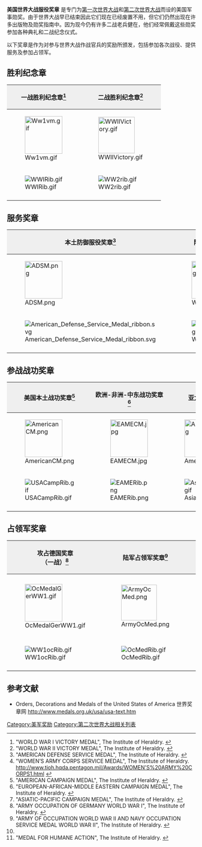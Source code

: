 '''美国世界大战服役奖章''' 是专门为[[第一次世界大战|第一次世界大战]]和[[第二次世界大战|第二次世界大战]]而设的美国军事勋奖。由于世界大战早已结束因此它们现在已经废置不用，但它们仍然出现在许多出版物及勋奖指南中。因为现今仍有许多二战老兵健在，他们经常佩戴这些勋奖参加各种典礼和二战纪念仪式。

以下奖章是作为对参与世界大战作战官兵的奖励所颁发，包括参加各次战役、提供服务及参加占领军。

==胜利纪念章==
{| align="center" border="1"  cellpadding="1" 
! style="background:#efefef;" | 一战胜利纪念章<ref>"WORLD WAR I VICTORY MEDAL", The Institute of Heraldry. {{cite web |url=http://www.tioh.hqda.pentagon.mil/Awards/WWI%20VICTORY%20MEDAL1.html |title=存档副本 |accessdate=2007-10-07 |deadurl=yes |archiveurl=https://web.archive.org/web/20071026013228/http://www.tioh.hqda.pentagon.mil/Awards/WWI%20VICTORY%20MEDAL1.html |archivedate=2007-10-26 }}</ref>
! style="background:#efefef;" | 二战胜利纪念章<ref>"WORLD WAR II VICTORY MEDAL", The Institute of Heraldry. {{cite web |url=http://www.tioh.hqda.pentagon.mil/Awards/WORLD%20WAR%20II%20VICTORY%20MEDAL1.html |title=存档副本 |accessdate=2009-06-04  |deadurl=yes |archiveurl=https://web.archive.org/web/20090909184338/http://www.tioh.hqda.pentagon.mil/Awards/WORLD%20WAR%20II%20VICTORY%20MEDAL1.html |archivedate=2009-09-09 }}</ref>
|-
|[[File:Ww1vm.gif|100px]]
|[[File:WWIIVictory.gif|97px]]
|-
|[[File:WWIRib.gif|center]]
|[[File:WW2rib.gif|center]]
|-
|}

==服务奖章==
{| align="center" border="1"  cellpadding="1" 
! style="background:#efefef;" | 本土防御服役奖章<ref>"AMERICAN DEFENSE SERVICE MEDAL", The Institute of Heraldry. {{cite web |url=http://www.tioh.hqda.pentagon.mil/Awards/AMERICAN_DEFENSE_SVC_MEDAL.html |title=存档副本 |accessdate=2007-10-07 |deadurl=yes |archiveurl=https://web.archive.org/web/20071018031206/http://www.tioh.hqda.pentagon.mil/Awards/AMERICAN_DEFENSE_SVC_MEDAL.html |archivedate=2007-10-18 }}</ref>
! style="background:#efefef;" | 陆军妇女队奖章<ref>"WOMEN’S ARMY CORPS SERVICE MEDAL", The Institute of Heraldry. http://www.tioh.hqda.pentagon.mil/Awards/WOMEN'S%20ARMY%20CORPS1.html {{Wayback|url=http://www.tioh.hqda.pentagon.mil/Awards/WOMEN%27S%20ARMY%20CORPS1.html |date=20071028175341 }}</ref>
|-
|[[File:ADSM.png|100px]]
|[[File:Wacorp.jpg|100px]]
|-
|[[File:American_Defense_Service_Medal_ribbon.svg|center]]
|[[File:WomenSerRib.gif|center]]
|-
|}

==参战战功奖章==
{| align="center" border="1"  cellpadding="1" 
! style="background:#efefef;" | 美国本土战功奖章<ref>"AMERICAN CAMPAIGN MEDAL", The Institute of Heraldry. {{cite web |url=http://www.tioh.hqda.pentagon.mil/Awards/AmericanCampaignMedal.htm |title=存档副本 |accessdate=2007-10-07 |deadurl=yes |archiveurl=https://web.archive.org/web/20071026012911/http://www.tioh.hqda.pentagon.mil/Awards/AmericanCampaignMedal.htm |archivedate=2007-10-26 }}</ref>
! style="background:#efefef;" | 欧洲-非洲-中东战功奖章<ref>"EUROPEAN-AFRICAN-MIDDLE EASTERN CAMPAIGN MEDAL", The Institute of Heraldry. {{cite web |url=http://www.tioh.hqda.pentagon.mil/Awards/EUROPEAN-AFRICAN-MID%20EAST1.html |title=存档副本 |accessdate=2007-10-07 |deadurl=yes |archiveurl=https://web.archive.org/web/20071028123715/http://www.tioh.hqda.pentagon.mil/Awards/EUROPEAN-AFRICAN-MID%20EAST1.html |archivedate=2007-10-28 }}</ref>
! style="background:#efefef;" | 亚太战功奖章<ref>"ASIATIC-PACIFIC CAMPAIGN MEDAL", The Institute of Heraldry. {{cite web |url=http://www.tioh.hqda.pentagon.mil/Awards/ASIATIC-PACIFIC1.html |title=存档副本 |accessdate=2007-10-07 |deadurl=yes |archiveurl=https://web.archive.org/web/20071016030332/http://www.tioh.hqda.pentagon.mil/Awards/ASIATIC-PACIFIC1.html |archivedate=2007-10-16 }}</ref>
|-
|[[File:AmericanCM.png|100px]]
|[[File:EAMECM.jpg|100px]]
|[[File:Amedal.jpg|100px]]
|-
|[[File:USACampRib.gif|center]]
|[[File:EAMERib.png|center]]
|[[File:AsiaCampRib.gif|center]]
|-
|}

==占领军奖章==
{| align="center" border="1"  cellpadding="1" 
! style="background:#efefef;" | 攻占德国奖章<br/>（一战）<ref>"ARMY OCCUPATION OF GERMANY WORLD WAR I", The Institute of Heraldry. {{cite web |url=http://www.tioh.hqda.pentagon.mil/Awards/WWI%20OCCUPATION%20OF%20GERMANY1.html |title=存档副本 |accessdate=2007-10-07 |deadurl=yes |archiveurl=https://web.archive.org/web/20071028125027/http://www.tioh.hqda.pentagon.mil/Awards/WWI%20OCCUPATION%20OF%20GERMANY1.html |archivedate=2007-10-28 }}</ref>
! style="background:#efefef;" | 陆军占领军奖章<ref name="occupation">"ARMY OF OCCUPATION WORLD WAR II AND NAVY OCCUPATION SERVICE MEDAL WORLD WAR II", The Institute of Heraldry. {{cite web |url=http://www.tioh.hqda.pentagon.mil/Awards/WWII%20OCCUPATION1.html |title=存档副本 |accessdate=2007-10-07 |deadurl=yes |archiveurl=https://web.archive.org/web/20071018033615/http://www.tioh.hqda.pentagon.mil/Awards/WWII%20OCCUPATION1.html |archivedate=2007-10-18 }}</ref>
! style="background:#efefef;" | 海军占领军奖章<ref name="occupation"/>
! style="background:#efefef;" | 人道主义行动奖章<ref>"MEDAL FOR HUMANE ACTION", The Institute of Heraldry. {{cite web |url=http://www.tioh.hqda.pentagon.mil/Awards/MEDAL%20FOR%20HUMANE%20ACTION1.html |title=存档副本 |accessdate=2007-10-07 |deadurl=yes |archiveurl=https://web.archive.org/web/20071026013054/http://www.tioh.hqda.pentagon.mil/Awards/MEDAL%20FOR%20HUMANE%20ACTION1.html |archivedate=2007-10-26 }}</ref>
|-
|[[File:OcMedalGerWW1.gif|100px]]
|[[File:ArmyOcMed.png|95px]]
|[[File:NavOccMedal.jpg|115px]]
|[[File:HumaneMedal.gif|100px]]
|-
|[[File:WW1ocRib.gif|center]] 
|[[File:OcMedRib.gif|center]]
|[[File:OcMedRib.gif|center]] 
|[[File:HumAcRib.gif|center]]
|-
|}


==参考文献==
<div class="references-small">
<references />
</div>
*Orders, Decorations and Medals of the United States of America 世界奖章网 http://www.medals.org.uk/usa/usa-text.htm {{Wayback|url=http://www.medals.org.uk/usa/usa-text.htm |date=20200814023723 }}

[[Category:美军奖励|Category:美军奖励]]
[[Category:第二次世界大战相关列表|Category:第二次世界大战相关列表]]